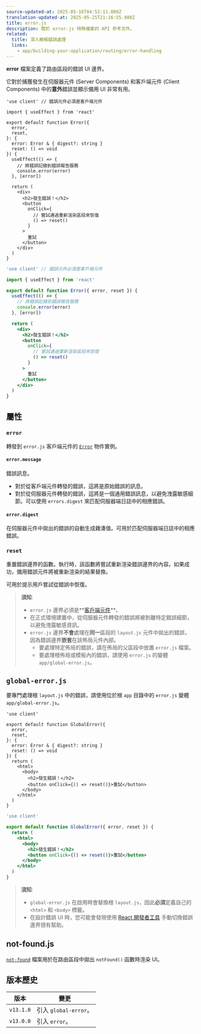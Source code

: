 ```yaml
---
source-updated-at: 2025-05-16T04:52:11.000Z
translation-updated-at: 2025-05-25T21:16:55.980Z
title: error.js
description: 關於 error.js 特殊檔案的 API 參考文件。
related:
  title: 深入瞭解錯誤處理
  links:
    - app/building-your-application/routing/error-handling
---
```


**error** 檔案定義了路由區段的錯誤 UI 邊界。

它對於捕獲發生在伺服器元件 (Server Components) 和客戶端元件 (Client Components) 中的**意外**錯誤並顯示備用 UI 非常有用。

```tsx filename="app/dashboard/error.tsx" switcher
'use client' // 錯誤元件必須是客戶端元件

import { useEffect } from 'react'

export default function Error({
  error,
  reset,
}: {
  error: Error & { digest?: string }
  reset: () => void
}) {
  useEffect(() => {
    // 將錯誤記錄到錯誤報告服務
    console.error(error)
  }, [error])

  return (
    <div>
      <h2>發生錯誤！</h2>
      <button
        onClick={
          // 嘗試通過重新渲染區段來恢復
          () => reset()
        }
      >
        重試
      </button>
    </div>
  )
}
```

```jsx filename="app/dashboard/error.js" switcher
'use client' // 錯誤元件必須是客戶端元件

import { useEffect } from 'react'

export default function Error({ error, reset }) {
  useEffect(() => {
    // 將錯誤記錄到錯誤報告服務
    console.error(error)
  }, [error])

  return (
    <div>
      <h2>發生錯誤！</h2>
      <button
        onClick={
          // 嘗試通過重新渲染區段來恢復
          () => reset()
        }
      >
        重試
      </button>
    </div>
  )
}
```

## 屬性

### `error`

轉發到 `error.js` 客戶端元件的 [`Error`](https://developer.mozilla.org/docs/Web/JavaScript/Reference/Global_Objects/Error) 物件實例。

#### `error.message`

錯誤訊息。

- 對於從客戶端元件轉發的錯誤，這將是原始錯誤的訊息。
- 對於從伺服器元件轉發的錯誤，這將是一個通用錯誤訊息，以避免洩露敏感細節。可以使用 `errors.digest` 來匹配伺服器端日誌中的相應錯誤。

#### `error.digest`

在伺服器元件中拋出的錯誤的自動生成雜湊值。可用於匹配伺服器端日誌中的相應錯誤。

### `reset`

重置錯誤邊界的函數。執行時，該函數將嘗試重新渲染錯誤邊界的內容。如果成功，備用錯誤元件將被重新渲染的結果替換。

可用於提示用戶嘗試從錯誤中恢復。

> **須知**:
>
> - `error.js` 邊界必須是**[客戶端元件](/docs/app/building-your-application/rendering/client-components)**。
> - 在正式環境建置中，從伺服器元件轉發的錯誤將被剝離特定錯誤細節，以避免洩露敏感資訊。
> - `error.js` 邊界**不會**處理在**同一**區段的 `layout.js` 元件中拋出的錯誤，因為錯誤邊界**嵌套**在該佈局元件內部。
>   - 要處理特定佈局的錯誤，請在佈局的父區段中放置 `error.js` 檔案。
>   - 要處理根佈局或模板內的錯誤，請使用 `error.js` 的變體 `app/global-error.js`。

## `global-error.js`

要專門處理根 `layout.js` 中的錯誤，請使用位於根 `app` 目錄中的 `error.js` 變體 `app/global-error.js`。

```tsx filename="app/global-error.tsx" switcher
'use client'

export default function GlobalError({
  error,
  reset,
}: {
  error: Error & { digest?: string }
  reset: () => void
}) {
  return (
    <html>
      <body>
        <h2>發生錯誤！</h2>
        <button onClick={() => reset()}>重試</button>
      </body>
    </html>
  )
}
```

```jsx filename="app/global-error.js" switcher
'use client'

export default function GlobalError({ error, reset }) {
  return (
    <html>
      <body>
        <h2>發生錯誤！</h2>
        <button onClick={() => reset()}>重試</button>
      </body>
    </html>
  )
}
```

> **須知**:
>
> - `global-error.js` 在啟用時會替換根 `layout.js`，因此**必須**定義自己的 `<html>` 和 `<body>` 標籤。
> - 在設計錯誤 UI 時，您可能會發現使用 [React 開發者工具](https://react.dev/learn/react-developer-tools) 手動切換錯誤邊界很有幫助。

## not-found.js

[`not-found`](https://nextjs.org/docs/app/api-reference/file-conventions/not-found) 檔案用於在路由區段中拋出 `notFound()` 函數時渲染 UI。

## 版本歷史

| 版本       | 變更                       |
| ---------- | -------------------------- |
| `v13.1.0` | 引入 `global-error`。      |
| `v13.0.0` | 引入 `error`。             |